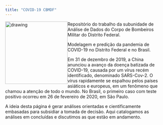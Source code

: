 ```yaml
---
title: "COVID-19 CBMDF"
---
```

<div>
<img src="www/logo.png" alt="drawing" width="200px" style="float:left;"/>
Repositório do trabalho da subunidade de Análise de Dados do Corpo de Bombeiros Militar do Distrito Federal.

Modelagem e predição da pandemia de COVID-19 no Distrito Federal e no Brasil.

Em 31 de dezembro de 2019, a China anunciou a avanço da doença batizada de COVID-19, causada por um vírus recém identificado, denominado SARS-Cov-2. O vírus rapidamente se espalhou pelos países asiáticos e europeus, em um fenômeno que chamou a atenção de todo o mundo. No Brasil, o primeiro caso com teste positivo ocorreu em 26 de fevereiro de 2020, em São Paulo.

A ideia desta página é gerar análises orientadas e cientificamente embasadas para subsidiar a tomada de decisão. Aqui catalogamos as análises em concluídas e discutimos as que estão em andamento.
</div>





